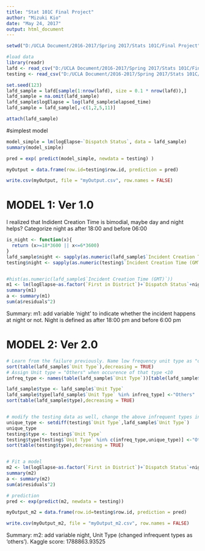 ---
title: "Stat 101C Final Project"
author: "Mizuki Kio"
date: "May 24, 2017"
output: html_document
---

```{r}
setwd("D:/UCLA Document/2016-2017/Spring 2017/Stats 101C/Final Project")

#load data
library(readr)
lafd <- read_csv("D:/UCLA Document/2016-2017/Spring 2017/Stats 101C/Final Project/lafdtraining.csv")
testing <- read_csv("D:/UCLA Document/2016-2017/Spring 2017/Stats 101C/Final Project/testing.without.response.csv")

set.seed(123)
lafd_sample = lafd[sample(1:nrow(lafd), size = 0.1 * nrow(lafd)),]
lafd_sample = na.omit(lafd_sample)
lafd_sample$logElapse = log(lafd_sample$elapsed_time)
lafd_sample = lafd_sample[,-c(1,2,5,11)]

attach(lafd_sample)
```

#simplest model

```{r}
model_simple = lm(logElapse~`Dispatch Status`, data = lafd_sample)
summary(model_simple)

pred = exp( predict(model_simple, newdata = testing) )

myOutput = data.frame(row.id=testing$row.id, prediction = pred)

write.csv(myOutput, file = "myOutput.csv", row.names = FALSE)


```
# MODEL 1: Ver 1.0
I realized that Indident Creation Time is bimodial, maybe day and night helps?
Categorize night as after 18:00 and before 06:00
```{r m1}
is_night <- function(x){
  return (x>=18*3600 || x<=6*3600)
}
lafd_sample$night <- sapply(as.numeric(lafd_sample$`Incident Creation Time (GMT)`),is_night)
testing$night <- sapply(as.numeric(testing$`Incident Creation Time (GMT)`),is_night)


#hist(as.numeric(lafd_sample$`Incident Creation Time (GMT)`))
m1 <- lm(logElapse~as.factor(`First in District`)+`Dispatch Status`+night,data=lafd_sample)
summary(m1)
a <- summary(m1)
sum(a$residuals^2)
```
Summary:
m1: add variable 'night' to indicate whether the incident happens at night or not. 
Night is defined as after 18:00 pm and before 6:00 pm

# MODEL 2: Ver 2.0
```{r m2}
# Learn from the failure previously. Name low frequency unit type as "others"
sort(table(lafd_sample$`Unit Type`),decreasing = TRUE)
# Assign Unit type = "Others" when occurence of that type <10
infreq_type <- names(table(lafd_sample$`Unit Type`))[table(lafd_sample$`Unit Type`)<10]

lafd_sample$type <- lafd_sample$`Unit Type`
lafd_sample$type[lafd_sample$`Unit Type` %in% infreq_type] <-"Others"
sort(table(lafd_sample$type),decreasing = TRUE)


# modify the testing data as well, change the above infrequent types in training as well as types unique to testing data to "Others"
unique_type <- setdiff(testing$`Unit Type`,lafd_sample$`Unit Type`)
unique_type
testing$type <- testing$`Unit Type`
testing$type[testing$`Unit Type` %in% c(infreq_type,unique_type)] <-"Others"
sort(table(testing$type),decreasing = TRUE)


# Fit a model
m2 <- lm(logElapse~as.factor(`First in District`)+`Dispatch Status`+night+type,data=lafd_sample)
summary(m2)
a <- summary(m2)
sum(a$residuals^2)

# prediction
pred <- exp(predict(m2, newdata = testing))

myOutput_m2 = data.frame(row.id=testing$row.id, prediction = pred)

write.csv(myOutput_m2, file = "myOutput_m2.csv", row.names = FALSE)
```
Summary:
m2: add variable night, Unit Type (changed infrequent types as 'others').
Kaggle score: 1788863.93525
